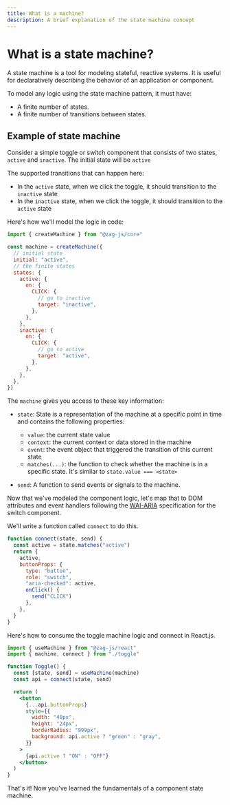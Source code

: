 ```yaml
---
title: What is a machine?
description: A brief explanation of the state machine concept
---
```


# What is a state machine?

A state machine is a tool for modeling stateful, reactive systems. It is useful
for declaratively describing the behavior of an application or component.

To model any logic using the state machine pattern, it must have:

- A finite number of states.
- A finite number of transitions between states.

## Example of state machine

Consider a simple toggle or switch component that consists of two states,
`active` and `inactive`. The initial state will be `active`

The supported transitions that can happen here:

- In the `active` state, when we click the toggle, it should transition to the
  `inactive` state
- In the `inactive` state, when we click the toggle, it should transition to the
  `active` state

Here's how we'll model the logic in code:

```jsx
import { createMachine } from "@zag-js/core"

const machine = createMachine({
  // initial state
  initial: "active",
  // the finite states
  states: {
    active: {
      on: {
        CLICK: {
          // go to inactive
          target: "inactive",
        },
      },
    },
    inactive: {
      on: {
        CLICK: {
          // go to active
          target: "active",
        },
      },
    },
  },
})
```

The `machine` gives you access to these key information:

- `state`: State is a representation of the machine at a specific point in time
  and contains the following properties:

  - `value`: the current state value
  - `context`: the current context or data stored in the machine
  - `event`: the event object that triggered the transition of this current
    state
  - `matches(...)`: the function to check whether the machine is in a specific
    state. It's similar to `state.value === <state>`

- `send`: A function to send events or signals to the machine.

Now that we've modeled the component logic, let's map that to DOM attributes
and event handlers following the
[WAI-ARIA](https://www.w3.org/TR/wai-aria-practices-1.1/examples/checkbox/checkbox-1/checkbox-1.html)
specification for the switch component.

We'll write a function called `connect` to do this.

```jsx
function connect(state, send) {
  const active = state.matches("active")
  return {
    active,
    buttonProps: {
      type: "button",
      role: "switch",
      "aria-checked": active,
      onClick() {
        send("CLICK")
      },
    },
  }
}
```

Here's how to consume the toggle machine logic and connect in React.js.

```jsx
import { useMachine } from "@zag-js/react"
import { machine, connect } from "./toggle"

function Toggle() {
  const [state, send] = useMachine(machine)
  const api = connect(state, send)

  return (
    <button
      {...api.buttonProps}
      style={{
        width: "40px",
        height: "24px",
        borderRadius: "999px",
        background: api.active ? "green" : "gray",
      }}
    >
      {api.active ? "ON" : "OFF"}
    </button>
  )
}
```

That's it! Now you've learned the fundamentals of a component state machine.
